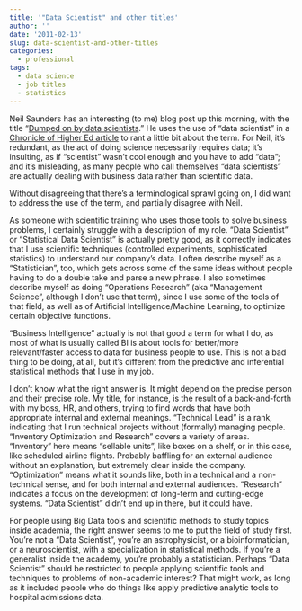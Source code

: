 ```yaml
---
title: '"Data Scientist" and other titles'
author: ''
date: '2011-02-13'
slug: data-scientist-and-other-titles
categories:
  - professional
tags:
  - data science
  - job titles
  - statistics
---
```


Neil Saunders has an interesting (to me) blog post up this morning, with the title "<a href="http://nsaunders.wordpress.com/2011/02/13/dumped-on-by-data-scientists/">Dumped on by data scientists</a>." He uses the use of "data scientist" in a <a href="http://chronicle.com/article/Dumped-On-by-Data-Scientists/126324/">Chronicle of Higher Ed article</a> to rant a little bit about the term. For Neil, it's redundant, as the act of doing science necessarily requires data; it's insulting, as if "scientist" wasn't cool enough and you have to add "data"; and it's misleading, as many people who call themselves "data scientists" are actually dealing with business data rather than scientific data.

Without disagreeing that there's a terminological sprawl going on, I did want to address the use of the term, and partially disagree with Neil.

As someone with scientific training who uses those tools to solve business problems, I certainly struggle with a description of my role. “Data Scientist” or "Statistical Data Scientist" is actually pretty good, as it correctly indicates that I use scientific techniques (controlled experiments, sophisticated statistics) to understand our company’s data. I often describe myself as a “Statistician”, too, which gets across some of the same ideas without people having to do a double take and parse a new phrase. I also sometimes describe myself as doing “Operations Research” (aka “Management Science”, although I don’t use that term), since I use some of the tools of that field, as well as of Artificial Intelligence/Machine Learning, to optimize certain objective functions. 

"Business Intelligence" actually is not that good a term for what I do, as most of what is usually called BI is about tools for better/more relevant/faster access to data for business people to use. This is not a bad thing to be doing, at all, but it's different from the predictive and inferential statistical methods that I use in my job.

I don’t know what the right answer is. It might depend on the precise person and their precise role. My title, for instance, is the result of a back-and-forth with my boss, HR, and others, trying to find words that have both appropriate internal and external meanings. "Technical Lead" is a rank, indicating that I run technical projects without (formally) managing people. "Inventory Optimization and Research" covers a variety of areas. "Inventory" here means "sellable units", like boxes on a shelf, or in this case, like scheduled airline flights. Probably baffling for an external audience without an explanation, but extremely clear inside the company. "Optimization" means what it sounds like, both in a technical and a non-technical sense, and for both internal and external audiences. "Research" indicates a focus on the development of long-term and cutting-edge systems. "Data Scientist" didn't end up in there, but it could have.

For people using Big Data tools and scientific methods to study topics inside academia, the right answer seems to me to put the field of study first. You're not a "Data Scientist", you're an astrophysicist, or a bioinformatician, or a neuroscientist, with a specialization in statistical methods. If you're a generalist inside the academy, you're probably a statistician. Perhaps "Data Scientist" should be restricted to people applying scientific tools and techniques to problems of non-academic interest? That might work, as long as it included people who do things like apply predictive analytic tools to hospital admissions data. 
